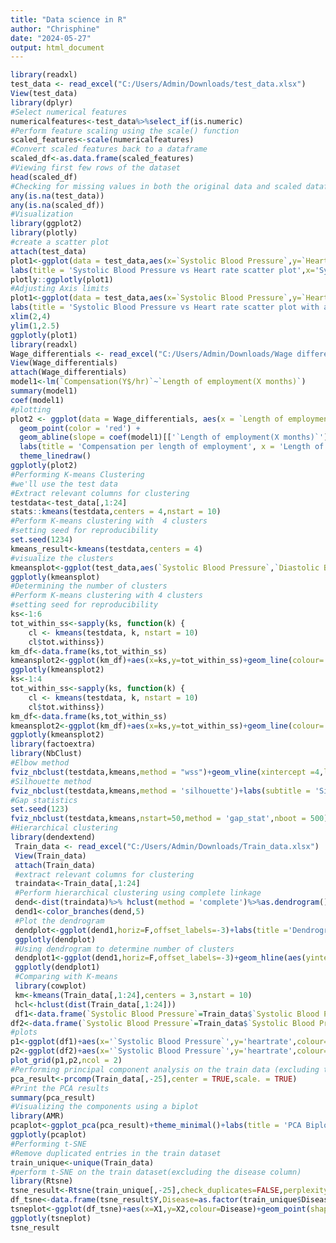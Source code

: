 ---
title: "Data science in R"
author: "Chrisphine"
date: "2024-05-27"
output: html_document
---

```{r}
library(readxl)
test_data <- read_excel("C:/Users/Admin/Downloads/test_data.xlsx")
View(test_data)
library(dplyr)
#Select numerical features
numericalfeatures<-test_data%>%select_if(is.numeric)
#Perform feature scaling using the scale() function
scaled_features<-scale(numericalfeatures)
#Convert scaled features back to a dataframe
scaled_df<-as.data.frame(scaled_features)
#Viewing first few rows of the dataset
head(scaled_df)
#Checking for missing values in both the original data and scaled dataframe
any(is.na(test_data))
any(is.na(scaled_df))
#Visualization
library(ggplot2)
library(plotly)
#create a scatter plot
attach(test_data)
plot1<-ggplot(data = test_data,aes(x=`Systolic Blood Pressure`,y=`Heart Rate`))+geom_point()
labs(title = 'Systolic Blood Pressure vs Heart rate scatter plot',x='Systolic lood Pressure',y='Heart Rate')
plotly::ggplotly(plot1)
#Adjusting Axis limits
plot1<-ggplot(data = test_data,aes(x=`Systolic Blood Pressure`,y=`Heart Rate`))+geom_point()
labs(title = 'Systolic Blood Pressure vs Heart rate scatter plot with adjusted Axis limits',x='Systolic lood Pressure',y='Heart Rate')
xlim(2,4)
ylim(1,2.5)
ggplotly(plot1)
library(readxl)
Wage_differentials <- read_excel("C:/Users/Admin/Downloads/Wage differentials.xlsx")
View(Wage_differentials)
attach(Wage_differentials)
model1<-lm(`Compensation(Y$/hr)`~`Length of employment(X months)`)
summary(model1)
coef(model1)
#plotting
plot2 <- ggplot(data = Wage_differentials, aes(x = `Length of employment(X months)`, y = `Compensation(Y$/hr)`)) +
  geom_point(color = 'red') +
  geom_abline(slope = coef(model1)[['`Length of employment(X months)`']], intercept = coef(model1)[['(Intercept)']], color = 'blue') +
  labs(title = 'Compensation per length of employment', x = 'Length of employment (X months)', y = 'Compensation (Y$/hr)') +
  theme_linedraw()
ggplotly(plot2)
#Performing K-means Clustering
#we'll use the test data
#Extract relevant columns for clustering
testdata<-test_data[,1:24]
stats::kmeans(testdata,centers = 4,nstart = 10)
#Perform K-means clustering with  4 clusters
#setting seed for reproducibility
set.seed(1234)
kmeans_result<-kmeans(testdata,centers = 4)
#visualize the clusters
kmeansplot<-ggplot(test_data,aes(`Systolic Blood Pressure`,`Diastolic Blood Pressure`,color=factor(kmeans_result$cluster)))+geom_point()+labs(title = 'K-means clustering of Test Dataset',x='`Systolic Blood Pressure`',y='`Diastolic Blood Pressure`',color='Cluster')+theme_minimal()
ggplotly(kmeansplot)
#Determining the number of clusters
#Perform K-means clustering with 4 clusters
#setting seed for reproducibility
ks<-1:6
tot_within_ss<-sapply(ks, function(k) {
    cl <- kmeans(testdata, k, nstart = 10)
    cl$tot.withinss})
km_df<-data.frame(ks,tot_within_ss)
kmeansplot2<-ggplot(km_df)+aes(x=ks,y=tot_within_ss)+geom_line(colour='blue')+geom_point(size=2)+labs(title = 'Elbow method for K-mean',x='No of clusters',y='Total within-cluster SS')+geom_vline(xintercept = 2,colour='red',linetype='dotted')+theme_minimal()
ggplotly(kmeansplot2)
ks<-1:4
tot_within_ss<-sapply(ks, function(k) {
    cl <- kmeans(testdata, k, nstart = 10)
    cl$tot.withinss})
km_df<-data.frame(ks,tot_within_ss)
kmeansplot2<-ggplot(km_df)+aes(x=ks,y=tot_within_ss)+geom_line(colour='blue')+geom_point(size=2)+labs(title = 'Elbow method for K-mean',x='No of clusters',y='Total within-cluster SS')+geom_vline(xintercept = 2,colour='red',linetype='dotted')+theme_minimal()
ggplotly(kmeansplot2)
library(factoextra)
library(NbClust)
#Elbow method
fviz_nbclust(testdata,kmeans,method = "wss")+geom_vline(xintercept =4,linetype=2)+labs(subtitle = 'Eblow method')
#Silhouette method
fviz_nbclust(testdata,kmeans,method = 'silhouette')+labs(subtitle = 'Silhouette method')
#Gap statistics
set.seed(123)
fviz_nbclust(testdata,kmeans,nstart=50,method = 'gap_stat',nboot = 500)+labs(subtitle = 'Gap statistics method')
#Hierarchical clustering
library(dendextend)
 Train_data <- read_excel("C:/Users/Admin/Downloads/Train_data.xlsx")
 View(Train_data)
 attach(Train_data)
 #extract relevant columns for clustering
 traindata<-Train_data[,1:24]
 #Perform hierarchical clustering using complete linkage
 dend<-dist(traindata)%>% hclust(method = 'complete')%>%as.dendrogram()
 dend1<-color_branches(dend,5)
 #Plot the dendrogram
 dendplot<-ggplot(dend1,horiz=F,offset_labels=-3)+labs(title ='Dendrogram')
 ggplotly(dendplot)
 #Using dendrogram to determine number of clusters
 dendplot1<-ggplot(dend1,horiz=F,offset_labels=-3)+geom_hline(aes(yintercept=2.5,color='red'))+labs(title = 'Dendrogram')
 ggplotly(dendplot1)
 #Comparing with K-means
 library(cowplot)
 km<-kmeans(Train_data[,1:24],centers = 3,nstart = 10)
 hcl<-hclust(dist(Train_data[,1:24]))
 df1<-data.frame(`Systolic Blood Pressure`=Train_data$`Systolic Blood Pressure`,heartrate=Train_data$`Diastolic Blood Pressure`,cluster=as.factor(km$cluster))
df2<-data.frame(`Systolic Blood Pressure`=Train_data$`Systolic Blood Pressure`,heartrate=Train_data$`Diastolic Blood Pressure`,cluster=as.factor(km$cluster))
#plots
p1<-ggplot(df1)+aes(x='`Systolic Blood Pressure`',y='heartrate',colour=cluster)+geom_point(shape='circle',size=2)+scale_color_hue(direction = 1)+labs(title = 'K-Means')+theme_minimal()+theme(plot.title = element_text(size = 10L,face = 'bold.italic'))
p2<-ggplot(df2)+aes(x='`Systolic Blood Pressure`',y='heartrate',colour=cluster)+geom_point(shape='circle',size=2)+scale_color_hue(direction = 1)+labs(title = 'Hierarchical Clustering')+theme_minimal()+theme(plot.title = element_text(size = 10L,face = 'bold.italic'))
plot_grid(p1,p2,ncol = 2)
#Performing principal component analysis on the train data (excluding the disease column)
pca_result<-prcomp(Train_data[,-25],center = TRUE,scale. = TRUE)
#Print the PCA results
summary(pca_result)
#Visualizing the components using a biplot
library(AMR)
pcaplot<-ggplot_pca(pca_result)+theme_minimal()+labs(title = 'PCA Biplot')
ggplotly(pcaplot)
#Performing t-SNE
#Remove duplicated entries in the train dataset
train_unique<-unique(Train_data)
#perform t-SNE on the train dataset(excluding the disease column)
library(Rtsne)
tsne_result<-Rtsne(train_unique[,-25],check_duplicates=FALSE,perplexity=10)
df_tsne<-data.frame(tsne_result$Y,Disease=as.factor(train_unique$Disease))
tsneplot<-ggplot(df_tsne)+aes(x=X1,y=X2,colour=Disease)+geom_point(shape='circle',size=2)+scale_color_hue(direction = 1)+labs(title = 't-SNE Clustering')+theme_minimal()+theme(plot.title = element_text(size=10L,face = 'bold.italic'))
ggplotly(tsneplot)
tsne_result

```

